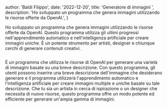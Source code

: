 
  author: 'Baldi Filippo',
  date: '2022-12-20',
  title: 'Generatore di immagini ',
  description:
    'Ho sviluppato un programma che genera immagini utilizzando le risorse offerte da OpenAI.',
}


Ho sviluppato un programma che genera immagini utilizzando le risorse offerte da OpenAI. Questo programma utilizza gli ultimi progressi nell'apprendimento automatico e nell'intelligenza artificiale per creare immagini uniche. È un potente strumento per artisti, designer e chiunque cerchi di generare contenuti creativi.

<Image src={imageGenDesing} alt="" />

È un programma che utilizza le risorse di OpenAI per generare una varietà di immagini basate su una breve descrizione. Con questo programma, gli utenti possono inserire una breve descrizione dell'immagine che desiderano generare e il programma utilizzerà l'apprendimento automatico e l'intelligenza artificiale per creare immagini multiple e uniche basate su tale descrizione. Che tu sia un artista in cerca di ispirazione o un designer che necessita di nuove risorse, questo programma offre un modo potente ed efficiente per generare un'ampia gamma di immagini.
